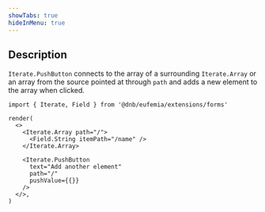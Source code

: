```yaml
---
showTabs: true
hideInMenu: true
---
```


## Description

`Iterate.PushButton` connects to the array of a surrounding `Iterate.Array` or an array from the source pointed at through `path` and adds a new element to the array when clicked.

```tsx
import { Iterate, Field } from '@dnb/eufemia/extensions/forms'

render(
  <>
    <Iterate.Array path="/">
      <Field.String itemPath="/name" />
    </Iterate.Array>

    <Iterate.PushButton
      text="Add another element"
      path="/"
      pushValue={{}}
    />
  </>,
)
```
